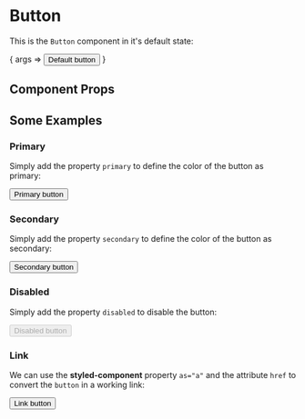 
<Meta title="INPUT/Button" component={Button} />

# Button

This is the `Button` component in it's default state:

<Canvas>
    <Story name="Default" argTypes={{
        primary: {
            control: 'boolean'
        },
        secondary: {
            control: 'boolean'
        },
        disabled: {
            control: 'boolean'
        },
        handleClick: { action: 'clicked' }
    }}>
        { args => <Button {...args}>Default button</Button> }
    </Story>
</Canvas>

## Component Props

<Props of={Button} />

## Some Examples

### Primary

Simply add the property `primary` to define the color of the button as primary:

<Canvas>
    <Story name="Primary">
        <Button primary>
            Primary button
        </Button>
    </Story>
</Canvas>

### Secondary

Simply add the property `secondary` to define the color of the button as secondary:

<Canvas>
    <Story name="Secondary">
        <Button secondary>
            Secondary button
        </Button>
    </Story>
</Canvas>

### Disabled

Simply add the property `disabled` to disable the button:

<Canvas>
    <Story name="Disabled">
        <Button disabled>
            Disabled button
        </Button>
    </Story>
</Canvas>

### Link

We can use the **styled-component** property `as="a"` and the attribute `href` to convert the `button` in a working link:

<Canvas>
    <Story name="Link">
        <Button as="a" href="#">
            Link button
        </Button>
    </Story>
</Canvas>
